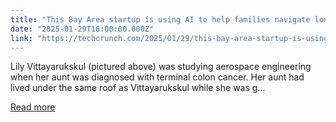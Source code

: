 ```yaml
---
title: "This Bay Area startup is using AI to help families navigate long-term care planning"
date: "2025-01-29T16:00:00.000Z"
link: "https://techcrunch.com/2025/01/29/this-bay-area-startup-is-using-ai-to-help-families-navigate-long-term-care/"
---
```


Lily Vittayarukskul (pictured above) was studying aerospace engineering when her aunt was diagnosed with terminal colon cancer. Her aunt had lived under the same roof as Vittayarukskul while she was g...

[Read more](https://techcrunch.com/2025/01/29/this-bay-area-startup-is-using-ai-to-help-families-navigate-long-term-care/)
